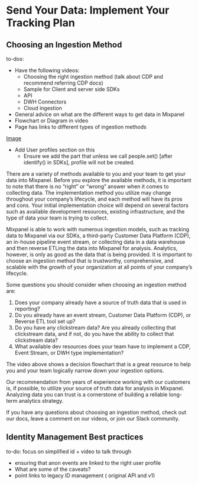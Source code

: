 # Send Your Data: Implement Your Tracking Plan

## Choosing an Ingestion Method
to-dos:
- Have the following videos:
    - Choosing the right ingestion method (talk about CDP and recommend referring CDP docs)
    - Sample for Client and server side SDKs
    - API
    - DWH Connectors
    - Cloud ingestion
- General advice on what are the different ways to get data in Mixpanel
- Flowchart or Diagram in video
- Page has links to different types of ingestion  methods

[Image](docs/git.png)

- Add User profiles section on this
    - Ensure we add the part that unless we call people.set() [after identify() in SDKs], profile will not be created.

There are a variety of methods available to you and your team to get your data into Mixpanel. Before you explore the available methods, it is important to note that there is no “right” or “wrong” answer when it comes to collecting data. The implementation method you utilize may change throughout your company’s lifecycle, and each method will have its pros and cons. Your initial implementation choice will depend on several factors such as available development resources, existing infrastructure, and the type of data your team is trying to collect.



Mixpanel is able to work with numerous ingestion models, such as tracking data to Mixpanel via our SDKs, a third-party Customer Data Platform (CDP), an in-house pipeline event stream, or collecting data in a data warehouse and then reverse ETLing the data into Mixpanel for analysis. Analytics, however, is only as good as the data that is being provided. It is important to choose an ingestion method that is trustworthy, comprehensive, and scalable with the growth of your organization at all points of your company’s lifecycle.

Some questions you should consider when choosing an ingestion method are:

1. Does your company already have a source of truth data that is used in reporting?
2. Do you already have an event stream, Customer Data Platform (CDP), or Reverse ETL tool set up?
3. Do you have any clickstream data? Are you already collecting that clickstream data, and if not, do you have the ability to collect that clickstream data?
4. What available dev resources does your team have to implement a CDP, Event Stream, or DWH type implementation?

The video above shows a decision flowchart that is a great resource to help you and your team logically narrow down your ingestion options. 

Our recommendation from years of experience working with our customers is, if possible, to utilize your source of truth data for analysis in Mixpanel. Analyzing data you can trust is a cornerstone of building a reliable long-term analytics strategy.

If you have any questions about choosing an ingestion method, check out our docs, leave a comment on our videos, or join our Slack community. 

## Identity Management Best practices
to-do: focus on simplified id + video to talk through

- ensuring that anon events are linked to the right user profile
- What are some of the caveats?
- point links to legacy ID management ( original API and v1)


